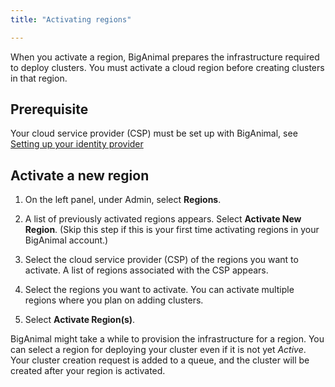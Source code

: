 ```yaml
---
title: "Activating regions"

---
```


When you activate a region, BigAnimal prepares the infrastructure required to deploy clusters. You must activate a cloud region before creating clusters in that region.

## Prerequisite

Your cloud service provider (CSP) must be set up with BigAnimal, see [Setting up your identity provider](../getting_started/identity_provider/)

## Activate a new region

1. On the left panel, under Admin, select **Regions**.

1. A list of previously activated regions appears. Select **Activate New Region**. (Skip this step if this is your first time activating regions in your BigAnimal account.)
 
1. Select the cloud service provider (CSP) of the regions you want to activate. A list of regions associated with the CSP appears.

1. Select the regions you want to activate. You can activate multiple regions where you plan on adding clusters. 

1. Select **Activate Region(s)**.
 
BigAnimal might take a while to provision the infrastructure for a region. You can select a region for deploying your cluster even if it is not yet *Active*. Your cluster creation request is added to a queue, and the cluster will be created after your region is activated.




